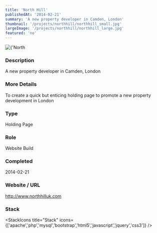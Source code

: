```yaml
---
title: 'North Hill'
publishedAt: '2014-02-21'
summary: 'A new property developer in Camden, London'
thumbnail: '/projects/northhill/northhill_small.jpg'
largeImage: '/projects/northhill/northhill_large.jpg'
featured: 'no'
---
```


<div className="relative w-full h-[400px] sm:h-[600px] md:h-[760px] lg:h-[920px]">
  <Image
    alt={'North Hill'}
    src={'/projects/northhill/northhill.jpg'}
    sizes="(max-width: 640px) 100%, 100%"
    fill={true}
    priority
    style={{
      objectFit: 'contain'
    }}
  />
</div>

### Description

A new property developer in Camden, London

### More Details

To create a quick but enticing holding page to promote a new property development in London

### Type

Holding Page

### Role

Website Build

### Completed
2014-02-21

### Website / URL
http://www.northhilluk.com


### Stack

<StackIcons
  title="Stack"
  icons={['apache','php','mysql','bootstrap','html5','javascript','jquery','css3']}
  />

